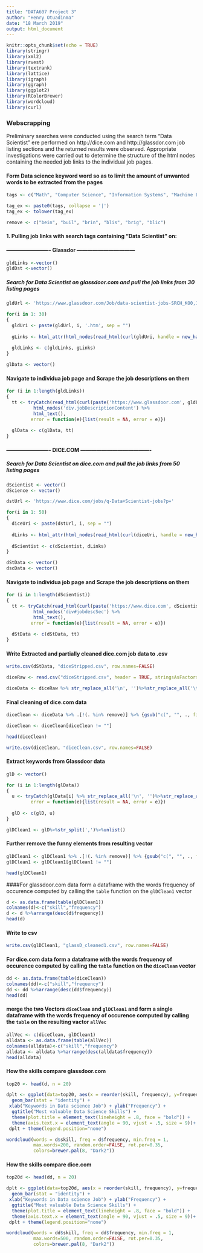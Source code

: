 ```yaml
---
title: "DATA607 Project 3"
author: "Henry Otuadinma"
date: "18 March 2019"
output: html_document
---
```


```r
knitr::opts_chunk$set(echo = TRUE)
library(stringr)
library(xml2)
library(rvest)
library(textrank)
library(lattice)
library(igraph)
library(ggraph)
library(ggplot2)
library(RColorBrewer)
library(wordcloud)
library(curl)
```

### Webscrapping

Preliminary searches were conducted using the search term "Data Scientist" ere performed on http://dice.com and http://glassdor.com job listing sections and the returned results were observed. Appropriate investigations were carried out to determine the structure of the html nodes containing the needed job links to the individual job pages.

#### Form Data science keyword word so as to limit the amount of unwanted words to be extracted from the pages

```r
tags <- c("Math", "Computer Science", "Information Systems", "Machine Learning","D3.Js","D3", "statistics", "econometrics", "applied aathematics", "Operations Research", "analytical modeling" , "statistical models", "mmachine learning","algorithms","data modeling", "SAS","[^[:alnum:]]r[^[:alnum:]]"," r ","Python", "Azure ML", "KNIME", "SQL","Agile", "software development","SAS", "Tableau", "Power BI", "power bi","Statistics","customer focused","analytical","problem-solving skills", "Highly motivated", "self-starter","innovative", "quick to learn", "Excellent communication", "communication", "interpersonal skills","DNN","CNN","RNN", "logistic rgression", "neural networks", "cloudformation", "statistics", "MATLAB", "mathematics" , "economics", "engineering", "java", "ruby", "javascript", "scala", "tableau", "hadoop", "HADOOP", "mapreduce",    "spark", "pig", "hive", "shark","oozie", "zookeeper", "flume",   "mahout",  "nosql","NOSQL","hbase","cassandra", "mongodb", "amazon s3", "intellectual curiosity", "business acumen", "communication", "data visualization", "data munging", "calculus", "linear algebra", "software engineering", "scientific method", "math", "product design","product development", "database administration", "project management", "data mining", "predictive modeling", "predictive analytics", "business intelligence", "optimization", "text mining","cloud management", "big data", " viz ", "bayesian statistics","bayesian analysis","n.l.p ", "nlp", "NLP", "natural language processing", "simulation", "simulations", "classification", "clustering",  "regression", "glm", "glms", "generalized linear models", "entrepreneurial", "entrepreneur", "least squares", " roc ", "data wrangling", "storyteller", "storytelling", "hacking","deep learning", "neural network", "neural networks", "sci-kit learn", "pandas", "numpy", "cicrosoft power bi", "knime", "octave", "rapidminer", "minitab", "stata", "h20", "curious", "xlstat", "keras", "random forest", "decision tree", "time series", "random tree", "probability", "dato", "ggplot", " C# ", " c# "," C++ ", " c++ ", "ggplot2","ggplt", "ggvis", "predictive analysis", "Java Script", "HBase")

tag_ex <- paste0(tags, collapse = '|')
tag_ex <- tolower(tag_ex)
```


```r
remove <- c("bein", "buil", "brin", "blis", "brig", "blic")
```

#### 1. Pulling job links with search tags containing "Data Scientist" on:


#### ------------------------- Glassdor ---------------------------------

```r

gldLinks <-vector()
gldDst <-vector()
```

##### Search for Data Scientist on glassdoor.com and pull the job links from 30 listing pages

```r

gldUrl <- 'https://www.glassdoor.com/Job/data-scientist-jobs-SRCH_KO0,14_IP'

for(i in 1: 30)
{
  gldUri <- paste(gldUrl, i, '.htm', sep = "")
  
  gLinks <- html_attr(html_nodes(read_html(curl(gldUri, handle = new_handle("useragent" = "Mozilla/5.0"))), 'div.jobTitle a.jobLink'), "href")
  
  gldLinks <- c(gldLinks, gLinks)
}

```


```r
glData <- vector()
```

#### Navigate to individua job page and Scrape the job descriptions on them

```r

for (i in 1:length(gldLinks))
{
  tt <- tryCatch(read_html(curl(paste('https://www.glassdoor.com', gldLinks[i], sep = ""), handle = new_handle("useragent" = "Mozilla/5.0")))%>% 
          html_nodes('div.jobDescriptionContent') %>% 
          html_text(), 
         error = function(e){list(result = NA, error = e)})
  
  glData <- c(glData, tt)
}

```


#### ------------------------- DICE.COM ----------------------------------------

##### Search for Data Scientist on dice.com and pull the job links from 50 listing pages

```r

dScientist <- vector()
dScience <- vector()

```


```r

dstUrl <- 'https://www.dice.com/jobs/q-Data+Scientist-jobs?p='

for(i in 1: 50)
{
  diceUri <- paste(dstUrl, i, sep = "")
  
  dLinks <- html_attr(html_nodes(read_html(curl(diceUri, handle = new_handle("useragent" = "Mozilla/5.0"))), 'ul.list-inline:not(ul.details) a'), "href")
  
  dScientist <- c(dScientist, dLinks)
}

```

```r
dStData <- vector()
dscData <- vector()
```

#### Navigate to individua job page and Scrape the job descriptions on them

```r

for (i in 1:length(dScientist))
{
  tt <- tryCatch(read_html(curl(paste('https://www.dice.com', dScientist[i], sep = ""), handle = new_handle("useragent" = "Mozilla/5.0")))%>% 
          html_nodes('div#jobdescSec') %>% 
          html_text(), 
         error = function(e){list(result = NA, error = e)})
  
  dStData <- c(dStData, tt)
}

```

#### Write Extracted and partially cleaned dice.com job data to .csv

```r

write.csv(dStData, "diceStripped.csv", row.names=FALSE)

```


```r

diceRaw <- read.csv("diceStripped.csv", header = TRUE, stringsAsFactors = FALSE) # Read the .csv file

```



```r

diceData <- diceRaw %>% str_replace_all('\n', '')%>%str_replace_all('\t', '')%>%str_replace_all('\r', '')%>%str_trim(side='both')%>%tolower()%>% str_extract_all(tag_ex)%>%unlist()

```

#### Final cleaning of dice.com data

```r

diceClean <- diceData %>% .[!(. %in% remove)] %>% {gsub("c(", "", ., fixed="TRUE")} %>% {gsub(")", "", ., fixed="TRUE") } %>% { gsub('"', "", ., fixed="TRUE") }%>%str_replace_all("&", "")%>%str_replace_all("/", "")%>%str_replace_all(",", "")%>%str_trim(side='both')%>%{gsub("\\)|\\]|\\(|[0-9]", "", .)}%>%{gsub("^[^a-z]*", "", .)}%>%{gsub("[^[:alpha:]]+$", "", .)}

diceClean <- diceClean[diceClean != ""]
```


```r

head(diceClean)

```


```r

write.csv(diceClean, "diceClean.csv", row.names=FALSE)

```


#### Extract keywords from Glassdoor data

```r
glD <- vector()

```


```r
for (i in 1:length(glData))
{
  u <- tryCatch(glData[i] %>% str_replace_all('\n', '')%>%str_replace_all('\t', '')%>%str_replace_all('\r', '')%>%str_trim(side='both')%>%tolower()%>% str_extract_all(tag_ex), 
         error = function(e){list(result = NA, error = e)})
  
  glD <- c(glD, u)
}
```


```r
glDClean1 <- glD%>%str_split(',')%>%unlist()
```

#### Further remove the funny elements from resulting vector

```r
glDClean1 <- glDClean1 %>% .[!(. %in% remove)] %>% {gsub("c(", "", ., fixed="TRUE")} %>% {gsub(")", "", ., fixed="TRUE") } %>% { gsub('"', "", ., fixed="TRUE") }%>%str_replace_all("&", "")%>%str_replace_all("/", "")%>%str_replace_all(",", "")%>%str_trim(side='both')%>%{gsub("\\)|\\]|\\(|[0-9]", "", .)}%>%{gsub("^[^a-z]*", "", .)}%>%{gsub("[^[:alpha:]]+$", "", .)}
glDClean1 <- glDClean1[glDClean1 != ""]
```

```r
head(glDClean1)

```

####For glassdoor.com data form a dataframe with the words frequency of occurence computed by calling the `table` function on the `glDClean1` vector
```r

d <- as.data.frame(table(glDClean1))
colnames(d)<-c("skill","frequency")
d <- d %>%arrange(desc(d$frequency))
head(d)
```


#### Write to csv
```r
write.csv(glDClean1, "glassD_cleaned1.csv", row.names=FALSE)

```


#### For dice.com data form a dataframe with the words frequency of occurence computed by calling the `table` function on the `diceClean` vector

```r

dd <- as.data.frame(table(diceClean))
colnames(dd)<-c("skill","frequency")
dd <- dd %>%arrange(desc(dd$frequency))
head(dd)

```

#### merge the two Vectors `diceClean` and `glDClean1` and form a single dataframe with the words frequency of occurence computed by calling the `table` on the resulting vactor `allVec`

```r
allVec <- c(diceClean, glDClean1)
alldata <- as.data.frame(table(allVec))
colnames(alldata)<-c("skill","frequency")
alldata <- alldata %>%arrange(desc(alldata$frequency))
head(alldata)
```

#### How the skills compare glassdoor.com

```r


top20 <- head(d, n = 20)

dplt <- ggplot(data=top20, aes(x = reorder(skill, frequency), y=frequency, fill = "steelblue")) +
  geom_bar(stat = "identity") +
 xlab("Keywords in Data science Job") + ylab("Frequency") +
  ggtitle("Most valuable Data Science Skills") +
  theme(plot.title = element_text(lineheight = .8, face = "bold")) +
  theme(axis.text.x = element_text(angle = 90, vjust = .5, size = 9))+ coord_flip()
 dplt + theme(legend.position="none")

```

```r

wordcloud(words = d$skill, freq = d$frequency, min.freq = 1,
          max.words=200, random.order=FALSE, rot.per=0.35, 
          colors=brewer.pal(8, "Dark2"))

```


#### How the skills compare dice.com

```r


top20d <- head(dd, n = 20)

dplt <- ggplot(data=top20d, aes(x = reorder(skill, frequency), y=frequency, fill = "steelblue")) +
  geom_bar(stat = "identity") +
 xlab("Keywords in Data science Job") + ylab("Frequency") +
  ggtitle("Most valuable Data Science Skills") +
  theme(plot.title = element_text(lineheight = .8, face = "bold")) +
  theme(axis.text.x = element_text(angle = 90, vjust = .5, size = 9))+ coord_flip()
 dplt + theme(legend.position="none")

```

```r

wordcloud(words = dd$skill, freq = dd$frequency, min.freq = 1,
          max.words=500, random.order=FALSE, rot.per=0.35, 
          colors=brewer.pal(8, "Dark2"))

```











